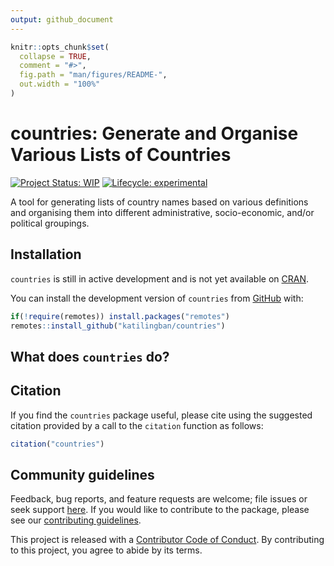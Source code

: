 ```yaml
---
output: github_document
---
```


<!-- README.md is generated from README.Rmd. Please edit that file -->

```r
knitr::opts_chunk$set(
  collapse = TRUE,
  comment = "#>",
  fig.path = "man/figures/README-",
  out.width = "100%"
)
```

# countries: Generate and Organise Various Lists of Countries

<!-- badges: start -->
[![Project Status: WIP](https://www.repostatus.org/badges/latest/wip.svg)](https://www.repostatus.org/#wip)
[![Lifecycle: experimental](https://img.shields.io/badge/lifecycle-experimental-orange.svg)](https://lifecycle.r-lib.org/articles/stages.html#experimental)
<!-- badges: end -->

A tool for generating lists of country names based on various definitions and organising them into different administrative, socio-economic, and/or political groupings.

## Installation

`countries` is still in active development and is not yet available on [CRAN](https://cran.r-project.org/).

You can install the development version of `countries` from [GitHub](https://github.com/katilingban/countries) with:

```r
if(!require(remotes)) install.packages("remotes")
remotes::install_github("katilingban/countries")
```

## What does `countries` do?

## Citation

If you find the `countries` package useful, please cite using the suggested citation provided by a call to the `citation` function as follows:

```r
citation("countries")
```

## Community guidelines

Feedback, bug reports, and feature requests are welcome; file issues or seek support [here](https://github.com/katilingban/countries/issues). If you would like to contribute to the package, please see our [contributing guidelines](https://katilingban.io/countries/CONTRIBUTING.html).

This project is released with a [Contributor Code of Conduct](https://contributor-covenant.org/version/2/0/CODE_OF_CONDUCT.html). By contributing to this project, you agree to abide by its terms.

